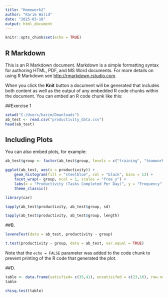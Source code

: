 ---
title: "Homework2"
author: "Karim Walid"
date: "2025-03-18"
output: html_document
---

```{r setup, include=FALSE}
knitr::opts_chunk$set(echo = TRUE)
```

## R Markdown

This is an R Markdown document. Markdown is a simple formatting syntax for authoring HTML, PDF, and MS Word documents. For more details on using R Markdown see <http://rmarkdown.rstudio.com>.

When you click the **Knit** button a document will be generated that includes both content as well as the output of any embedded R code chunks within the document. You can embed an R code chunk like this:

##Exercise 1
```{r}
setwd("C:/Users/karim/Downloads")
ab_test <- read.csv("productivity_data.csv")
head(ab_test)

```

## Including Plots

You can also embed plots, for example:

```{r}
ab_test$group <- factor(ab_test$group, levels = c("training", "teamwork"))

ggplot(ab_test, aes(x = productivity)) + 
    geom_histogram(fill = "steelblue", col = "black", bins = 13) +
    facet_wrap(~ group, ncol = 1, scales = "free_y") +
    labs(x = "Productivity (Tasks Completed Per Day)", y = "Frequency") + 
    theme_classic()
```
```{r}
library(car)
```

```{r}
tapply(ab_test$productivity, ab_test$group, sd)
```

```{r}
tapply(ab_test$productivity, ab_test$group, length)
```
##B.
```{r}
leveneTest(data = ab_test, productivity ~ group)
```
```{r}
t.test(productivity ~ group, data = ab_test, var.equal = TRUE)
```
Note that the `echo = FALSE` parameter was added to the code chunk to prevent printing of the R code that generated the plot.

##D.
```{r}
table <- data.frame(satisfied= c(35,41), unsatisifed = c(23,16), row.names = c("male","female"))
table
```
```{r}
chisq.test(table)
```